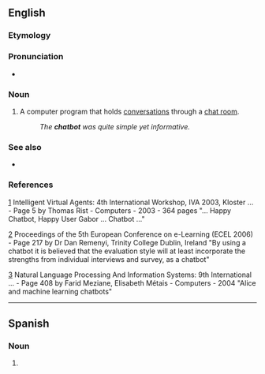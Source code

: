 ==English==

===Etymology===
{{suffix|en|chat|bot}}

===Pronunciation===
* {{audio|en-us-chatbot.ogg|Audio (US)|lang=en}}

===Noun===
{{en-noun}}

# {{lb|en|computer science}} A computer program that holds [[conversation]]s through a [[chat room]].
#: ''The '''chatbot''' was quite simple yet informative.''

===See also===
* {{l|en|infobot}}

===References===
[http://books.google.com/books?id=Q59dd36njeoC&pg=PA5&dq=chatbot&sig=7PW1jQKKLa9sCf2W3XGF29CAoR8]
Intelligent Virtual Agents: 4th International Workshop, IVA 2003, Kloster ... - Page 5 by Thomas Rist - Computers - 2003 - 364 pages
"... Happy Chatbot, Happy User Gabor ... Chatbot ..."

[http://books.google.com/books?id=uhS1sd3gEB4C&pg=PA217&dq=chatbot&sig=L3Zr3vhMjaYiRTiNLoj_SNuiPRA]
Proceedings of the 5th European Conference on e-Learning (ECEL 2006) - Page 217
by Dr Dan Remenyi, Trinity College Dublin, Ireland
"By using a chatbot it is believed that the evaluation style will at least
incorporate the strengths from individual interviews and survey, as a chatbot"

[http://books.google.com/books?id=LblNRcAXUMQC&pg=PA408&dq=chatbot&sig=-of574N9mDG1wDm_1K9yp32qSow]
Natural Language Processing And Information Systems: 9th International ... - Page 408
by Farid Meziane, Elisabeth Métais - Computers - 2004
"Alice and machine learning chatbots"
----
==Spanish==

===Noun===
{{es-noun|m}}

# {{l|en|chatbot}}